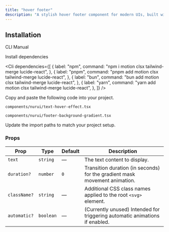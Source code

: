 ```yaml
---
title: "hover footer"
description: "A stylish hover footer component for modern UIs, built with accessibility and animation in mind."
---
```


<ComponentPreview componentName="hoverFooter" />

## Installation

<Tabs defaultValue="cli">

<TabsList>
  <TabsTrigger value="cli">CLI</TabsTrigger>
  <TabsTrigger value="manual">Manual</TabsTrigger>
</TabsList>

<TabsContent value="cli">
  <Cli />
</TabsContent>

<TabsContent value="manual">

<Steps>

<Step>Install dependencies</Step>

<Cli
  dependencies={[
    {
      label: "npm",
      command: "npm i motion clsx tailwind-merge lucide-react",
    },
    {
      label: "pnpm",
      command: "pnpm add motion clsx tailwind-merge lucide-react",
    },
    {
      label: "bun",
      command: "bun add motion clsx tailwind-merge lucide-react",
    },
    {
      label: "yarn",
      command: "yarn add motion clsx tailwind-merge lucide-react",
    },
  ]}
/>

<Step>Copy and paste the following code into your project.</Step>

`components/nurui/text-hover-effect.tsx`

<CodeBlock componentName="hoverFooter" fileName="text-hover-effect" />

`components/nurui/footer-background-gradient.tsx`

<CodeBlock componentName="hoverFooter" fileName="footer-background-gradient" />

<Step>Update the import paths to match your project setup.</Step>

</Steps>

</TabsContent>

</Tabs>

### Props

| Prop         | Type      | Default | Description                                                                 |
| ------------ | --------- | ------- | --------------------------------------------------------------------------- |
| `text`       | `string`  | —       | The text content to display.                                                |
| `duration?`  | `number`  | `0`     | Transition duration (in seconds) for the gradient mask movement animation.  |
| `className?` | `string`  | —       | Additional CSS class names applied to the root `<svg>` element.             |
| `automatic?` | `boolean` | —       | (Currently unused) Intended for triggering automatic animations if enabled. |